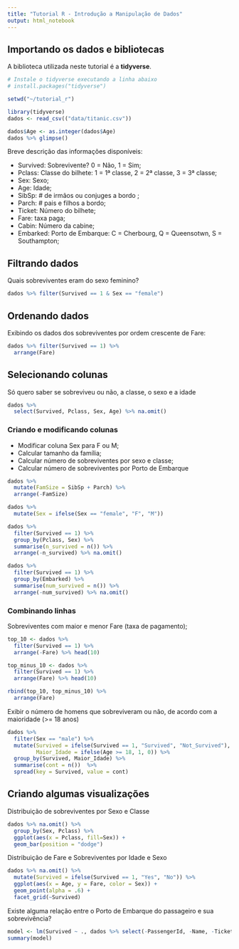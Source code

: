 ```yaml
---
title: "Tutorial R - Introdução a Manipulação de Dados"
output: html_notebook
---
```


## Importando os dados e bibliotecas

A biblioteca utilizada neste tutorial é a **tidyverse**. 

```r
# Instale o tidyverse executando a linha abaixo
# install.packages("tidyverse")

setwd("~/tutorial_r")

library(tidyverse)
dados <- read_csv(("data/titanic.csv"))

dados$Age <- as.integer(dados$Age)
dados %>% glimpse()
```

Breve descrição das informações disponíveis:

 * Survived: Sobrevivente?	0 = Não, 1 = Sim;
 * Pclass: Classe do bilhete: 1 = 1ª classe, 2 = 2ª classe, 3 = 3ª classe;
 * Sex:	Sexo;	
 * Age: Idade;	
 * SibSp:	# de irmãos ou conjuges a bordo ;	
 * Parch:	# pais e filhos a bordo;
 * Ticket: Número do bilhete;
 * Fare: taxa paga;
 * Cabin: Número da cabine;
 * Embarked: Porto de Embarque:	C = Cherbourg, Q = Queensotwn, S = Southampton;

## Filtrando dados

Quais sobreviventes eram do sexo feminino?

```r
dados %>% filter(Survived == 1 & Sex == "female")
```

## Ordenando dados

Exibindo os dados dos sobreviventes por ordem crescente de Fare:

```r
dados %>% filter(Survived == 1) %>%
  arrange(Fare)
```

## Selecionando colunas

Só quero saber se sobreviveu ou não, a classe, o sexo e a idade
```r
dados %>%
  select(Survived, Pclass, Sex, Age) %>% na.omit()
``` 

### Criando e modificando colunas

* Modificar coluna Sex para F ou M;
* Calcular tamanho da família;
* Calcular número de sobreviventes por sexo e classe;
* Calcular número de sobreviventes por Porto de Embarque

```r
dados %>%
  mutate(FamSize = SibSp + Parch) %>% 
  arrange(-FamSize) 
```
```r
dados %>% 
  mutate(Sex = ifelse(Sex == "female", "F", "M"))

```

```r
dados %>%
  filter(Survived == 1) %>%
  group_by(Pclass, Sex) %>%
  summarise(n_survived = n()) %>%
  arrange(-n_survived) %>% na.omit()
```

```r
dados %>%
  filter(Survived == 1) %>%
  group_by(Embarked) %>%
  summarise(num_survived = n()) %>%
  arrange(-num_survived) %>% na.omit()
```

### Combinando linhas

Sobreviventes com maior e menor Fare (taxa de pagamento);

```r
top_10 <- dados %>%
  filter(Survived == 1) %>%
  arrange(-Fare) %>% head(10)

top_minus_10 <- dados %>%
  filter(Survived == 1) %>%
  arrange(Fare) %>% head(10)

rbind(top_10, top_minus_10) %>% 
  arrange(Fare)
```

Exibir o número de homens que sobreviveram ou não, de acordo com a maioridade (>= 18 anos)

```r
dados %>%
  filter(Sex == "male") %>%
  mutate(Survived = ifelse(Survived == 1, "Survived", "Not_Survived"),
         Maior_Idade = ifelse(Age >= 18, 1, 0)) %>%
  group_by(Survived, Maior_Idade) %>%
  summarise(cont = n())  %>%
  spread(key = Survived, value = cont)
```

## Criando algumas visualizações

Distribuição de sobreviventes por Sexo e Classe

```r
dados %>% na.omit() %>%
  group_by(Sex, Pclass) %>%
  ggplot(aes(x = Pclass, fill=Sex)) +
  geom_bar(position = "dodge")
```

Distribuição de Fare e Sobreviventes por Idade e Sexo

```r
dados %>% na.omit() %>%
  mutate(Survived = ifelse(Survived == 1, "Yes", "No")) %>%
  ggplot(aes(x = Age, y = Fare, color = Sex)) +
  geom_point(alpha = .6) +
  facet_grid(~Survived)

```

Existe alguma relação entre o Porto de Embarque do passageiro e sua sobrevivência?

```r
model <- lm(Survived ~ ., dados %>% select(-PassengerId, -Name, -Ticket)) 
summary(model)
```

